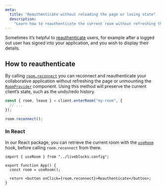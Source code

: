 ```yaml
---
meta:
  title: "Reauthenticate without reloading the page or losing state"
  description:
    "Learn how to reauthenticate the current room without refreshing the page"
---
```


Sometimes it’s helpful to [reauthenticate](/docs/rooms/authentication) users,
for example after a logged out user has signed into your application, and you
wish to display their details.

## How to reauthenticate

By calling
[`room.reconnect`](/docs/api-reference/liveblocks-client#Room.reconnect) you can
reconnect and reauthenticate your collaborative application without refreshing
the page or unmounting the
[`RoomProvider`](/docs/api-reference/liveblocks-react#RoomProvider) component.
Using this method will preserve the current client’s state, such as the
undo/redo history.

```ts highlight="5"
const { room, leave } = client.enterRoom("my-room", {
  // ...
});

room.reconnect();
```

### In React

In our React package, you can retrieve the current room with the
[`useRoom`](/docs/api-reference/liveblocks-react#useRoom) hook, before calling
`room.reconnect` from there.

```tsx highlight="4,6"
import { useRoom } from "../liveblocks.config";

export function App() {
  const room = useRoom();

  return <button onClick={room.reconnect}>Reauthenticate</button>;
}
```
